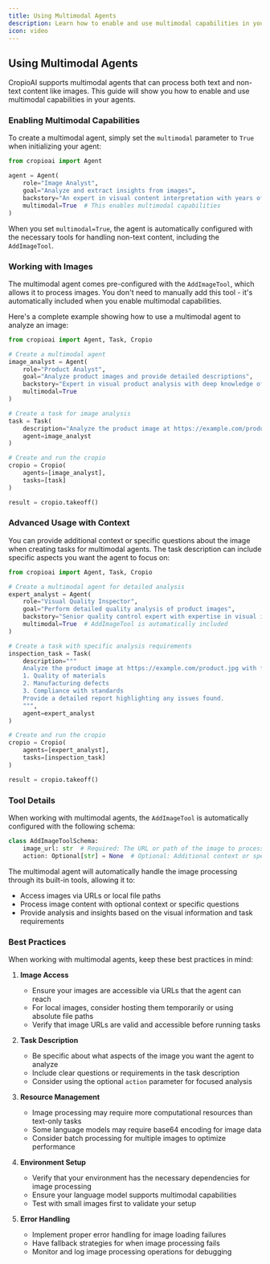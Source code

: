 ```yaml
---
title: Using Multimodal Agents
description: Learn how to enable and use multimodal capabilities in your agents for processing images and other non-text content within the CropioAI framework.
icon: video
---
```


## Using Multimodal Agents

CropioAI supports multimodal agents that can process both text and non-text content like images. This guide will show you how to enable and use multimodal capabilities in your agents.

### Enabling Multimodal Capabilities

To create a multimodal agent, simply set the `multimodal` parameter to `True` when initializing your agent:

```python
from cropioai import Agent

agent = Agent(
    role="Image Analyst",
    goal="Analyze and extract insights from images",
    backstory="An expert in visual content interpretation with years of experience in image analysis",
    multimodal=True  # This enables multimodal capabilities
)
```

When you set `multimodal=True`, the agent is automatically configured with the necessary tools for handling non-text content, including the `AddImageTool`.

### Working with Images

The multimodal agent comes pre-configured with the `AddImageTool`, which allows it to process images. You don't need to manually add this tool - it's automatically included when you enable multimodal capabilities.

Here's a complete example showing how to use a multimodal agent to analyze an image:

```python
from cropioai import Agent, Task, Cropio

# Create a multimodal agent
image_analyst = Agent(
    role="Product Analyst",
    goal="Analyze product images and provide detailed descriptions",
    backstory="Expert in visual product analysis with deep knowledge of design and features",
    multimodal=True
)

# Create a task for image analysis
task = Task(
    description="Analyze the product image at https://example.com/product.jpg and provide a detailed description",
    agent=image_analyst
)

# Create and run the cropio
cropio = Cropio(
    agents=[image_analyst],
    tasks=[task]
)

result = cropio.takeoff()
```

### Advanced Usage with Context

You can provide additional context or specific questions about the image when creating tasks for multimodal agents. The task description can include specific aspects you want the agent to focus on:

```python
from cropioai import Agent, Task, Cropio

# Create a multimodal agent for detailed analysis
expert_analyst = Agent(
    role="Visual Quality Inspector",
    goal="Perform detailed quality analysis of product images",
    backstory="Senior quality control expert with expertise in visual inspection",
    multimodal=True  # AddImageTool is automatically included
)

# Create a task with specific analysis requirements
inspection_task = Task(
    description="""
    Analyze the product image at https://example.com/product.jpg with focus on:
    1. Quality of materials
    2. Manufacturing defects
    3. Compliance with standards
    Provide a detailed report highlighting any issues found.
    """,
    agent=expert_analyst
)

# Create and run the cropio
cropio = Cropio(
    agents=[expert_analyst],
    tasks=[inspection_task]
)

result = cropio.takeoff()
```

### Tool Details

When working with multimodal agents, the `AddImageTool` is automatically configured with the following schema:

```python
class AddImageToolSchema:
    image_url: str  # Required: The URL or path of the image to process
    action: Optional[str] = None  # Optional: Additional context or specific questions about the image
```

The multimodal agent will automatically handle the image processing through its built-in tools, allowing it to:
- Access images via URLs or local file paths
- Process image content with optional context or specific questions
- Provide analysis and insights based on the visual information and task requirements

### Best Practices

When working with multimodal agents, keep these best practices in mind:

1. **Image Access**
   - Ensure your images are accessible via URLs that the agent can reach
   - For local images, consider hosting them temporarily or using absolute file paths
   - Verify that image URLs are valid and accessible before running tasks

2. **Task Description**
   - Be specific about what aspects of the image you want the agent to analyze
   - Include clear questions or requirements in the task description
   - Consider using the optional `action` parameter for focused analysis

3. **Resource Management**
   - Image processing may require more computational resources than text-only tasks
   - Some language models may require base64 encoding for image data
   - Consider batch processing for multiple images to optimize performance

4. **Environment Setup**
   - Verify that your environment has the necessary dependencies for image processing
   - Ensure your language model supports multimodal capabilities
   - Test with small images first to validate your setup

5. **Error Handling**
   - Implement proper error handling for image loading failures
   - Have fallback strategies for when image processing fails
   - Monitor and log image processing operations for debugging
